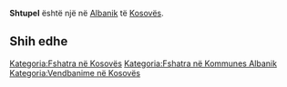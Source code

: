 {{Fshat në 
 | Emri                = Shtupel
 | EmriAlt                = 
 | NAME_SHORT_FORM=      
 | NAME_GENERIC=      
 | NAME_SORT_NAME_RO=      SHTUPEL
 | FULL_NAME_RO = Shtupel
 | FULL_NAME_ND_RO=Shtupel
 | SORT_NAME_RG=SHTUPEL
 | FULL_NAME_RG=Shtupel
 | FULL_NAME_ND_RG=Shtupel
 | SRP_NAME_SHORT_FORM=      
 | SRP_NAME_GENERIC=      
 | SRP_NAME_SORT_NAME_RO=      
 | SRP_FULL_NAME_RO = 
 | SRP_FULL_NAME_ND_RO=
 | SRP_SORT_NAME_RG=
 | SRP_FULL_NAME_RG=
 | SRP_FULL_NAME_ND_RG=
 | Emri (Rasa dhanore) = 
 | Figura              = 
 | Shteti              = Kosovo
 | Komuna              = Albanik
 | Kodi postar         = 
 | Sipërfaqja          = 

 | Popullsia           = 

 | Regj. i popullsisë  = 
 | Dend. e popullsisë  = 
 | Faqja zyrtare       = 
 <!--- Koordinatat ----> 
 | Gjerësia            = 42.664167
 | Gjatësia            = 20.592222
 | Lartësia            = 
}}
'''Shtupel''' është një [[]] në [[Albanik]] të [[Kosovës]].

<!-- == Gjeografia == -->
<!-- == Historia == -->
<!-- == Demografia == -->
== Shih edhe ==
{{Komuna Albanik}}
{{Kosovo-Administrata-Cung}}

[[Kategoria:Fshatra në Kosovës]]
[[Kategoria:Fshatra në Kommunes Albanik]]
[[Kategoria:Vendbanime në Kosovës]]